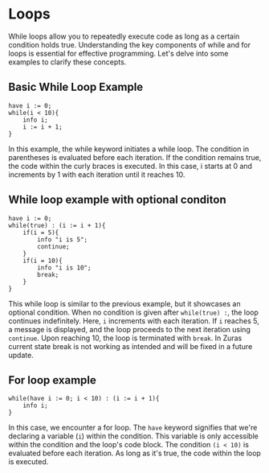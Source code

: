 # Loops 
While loops allow you to repeatedly execute code as long as a certain condition holds true. Understanding the key components 
of while and for loops is essential for effective programming. Let's delve into some examples to clarify these concepts.

## Basic While Loop Example
```zura
have i := 0;
while(i < 10){ 
    info i;
    i := i + 1;
}
```
In this example, the while keyword initiates a while loop. The condition in parentheses is evaluated before each iteration. If the condition remains true, the code within the curly braces is executed. In this case, i starts at 0 and increments by 1 with each iteration until it reaches 10.

## While loop example with optional conditon
```zura
have i := 0;
while(true) : (i := i + 1){ 
    if(i = 5){
        info "i is 5"; 
        continue; 
    }
    if(i = 10){
        info "i is 10";
        break;
    }
}
```
This while loop is similar to the previous example, but it showcases an optional condition. When no condition is given after 
`while(true) :`, the loop continues indefinitely. Here, `i` increments with each iteration. If `i` reaches 5, a message is displayed, 
and the loop proceeds to the next iteration using `continue`. Upon reaching 10, the loop is terminated with `break`. In Zuras
current state break is not working as intended and will be fixed in a future update.

## For loop example
```zura
while(have i := 0; i < 10) : (i := i + 1){
    info i;
}
```
In this case, we encounter a for loop. The `have` keyword signifies that we're declaring a variable (`i`) within the condition. 
This variable is only accessible within the condition and the loop's code block. The condition `(i < 10)` is evaluated before 
each iteration. As long as it's true, the code within the loop is executed.